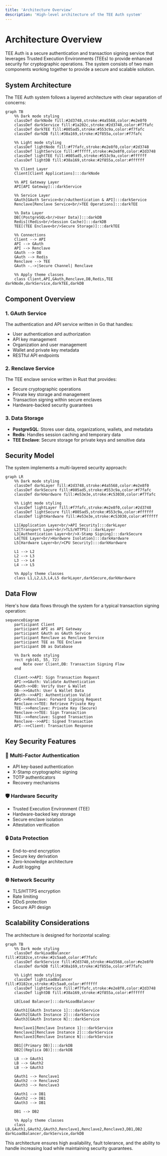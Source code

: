 ```yaml
---
title: 'Architecture Overview'
description: 'High-level architecture of the TEE Auth system'
---
```


# Architecture Overview

TEE Auth is a secure authentication and transaction signing service that leverages Trusted Execution Environments (TEEs) to provide enhanced security for cryptographic operations. The system consists of two main components working together to provide a secure and scalable solution.

## System Architecture

The TEE Auth system follows a layered architecture with clear separation of concerns:

```mermaid
graph TB
    %% Dark mode styling
    classDef darkNode fill:#2d3748,stroke:#4a5568,color:#e2e8f0
    classDef darkService fill:#1a202c,stroke:#2d3748,color:#f7fafc
    classDef darkTEE fill:#805ad5,stroke:#553c9a,color:#f7fafc
    classDef darkDB fill:#38a169,stroke:#2f855a,color:#f7fafc
    
    %% Light mode styling
    classDef lightNode fill:#f7fafc,stroke:#e2e8f0,color:#2d3748
    classDef lightService fill:#ffffff,stroke:#e2e8f0,color:#2d3748
    classDef lightTEE fill:#805ad5,stroke:#553c9a,color:#ffffff
    classDef lightDB fill:#38a169,stroke:#2f855a,color:#ffffff

    %% Client Layer
    Client[Client Applications]:::darkNode
    
    %% API Gateway Layer
    API[API Gateway]:::darkService
    
    %% Service Layer
    GAuth[GAuth Service<br/>Authentication & API]:::darkService
    Renclave[Renclave Service<br/>TEE Operations]:::darkTEE
    
    %% Data Layer
    DB[(PostgreSQL<br/>User Data)]:::darkDB
    Redis[(Redis<br/>Session Cache)]:::darkDB
    TEE[(TEE Enclave<br/>Secure Storage)]:::darkTEE
    
    %% Connections
    Client --> API
    API --> GAuth
    API --> Renclave
    GAuth --> DB
    GAuth --> Redis
    Renclave --> TEE
    GAuth -.->|Secure Channel| Renclave
    
    %% Apply theme classes
    class Client,API,GAuth,Renclave,DB,Redis,TEE darkNode,darkService,darkTEE,darkDB
```

## Component Overview

### 1. **GAuth Service**
The authentication and API service written in Go that handles:
- User authentication and authorization
- API key management
- Organization and user management
- Wallet and private key metadata
- RESTful API endpoints

### 2. **Renclave Service**
The TEE enclave service written in Rust that provides:
- Secure cryptographic operations
- Private key storage and management
- Transaction signing within secure enclaves
- Hardware-backed security guarantees

### 3. **Data Storage**
- **PostgreSQL**: Stores user data, organizations, wallets, and metadata
- **Redis**: Handles session caching and temporary data
- **TEE Enclave**: Secure storage for private keys and sensitive data

## Security Model

The system implements a multi-layered security approach:

```mermaid
graph LR
    %% Dark mode styling
    classDef darkLayer fill:#2d3748,stroke:#4a5568,color:#e2e8f0
    classDef darkSecure fill:#805ad5,stroke:#553c9a,color:#f7fafc
    classDef darkHardware fill:#e53e3e,stroke:#c53030,color:#f7fafc
    
    %% Light mode styling
    classDef lightLayer fill:#f7fafc,stroke:#e2e8f0,color:#2d3748
    classDef lightSecure fill:#805ad5,stroke:#553c9a,color:#ffffff
    classDef lightHardware fill:#e53e3e,stroke:#c53030,color:#ffffff

    L1[Application Layer<br/>API Security]:::darkLayer
    L2[Transport Layer<br/>TLS/HTTPS]:::darkLayer
    L3[Authentication Layer<br/>X-Stamp Signing]:::darkSecure
    L4[TEE Layer<br/>Hardware Isolation]:::darkHardware
    L5[Hardware Layer<br/>CPU Security]:::darkHardware
    
    L1 --> L2
    L2 --> L3
    L3 --> L4
    L4 --> L5
    
    %% Apply theme classes
    class L1,L2,L3,L4,L5 darkLayer,darkSecure,darkHardware
```

## Data Flow

Here's how data flows through the system for a typical transaction signing operation:

```mermaid
sequenceDiagram
    participant Client
    participant API as API Gateway
    participant GAuth as GAuth Service
    participant Renclave as Renclave Service
    participant TEE as TEE Enclave
    participant DB as Database
    
    %% Dark mode styling
    rect rgb(45, 55, 72)
        Note over Client,DB: Transaction Signing Flow
    end
    
    Client->>API: Sign Transaction Request
    API->>GAuth: Validate Authentication
    GAuth->>DB: Verify User & Wallet
    DB-->>GAuth: User & Wallet Data
    GAuth-->>API: Authentication Valid
    API->>Renclave: Forward Signing Request
    Renclave->>TEE: Retrieve Private Key
    TEE-->>Renclave: Private Key (Secure)
    Renclave->>TEE: Sign Transaction
    TEE-->>Renclave: Signed Transaction
    Renclave-->>API: Signed Transaction
    API-->>Client: Transaction Response
```

## Key Security Features

### 🔐 **Multi-Factor Authentication**
- API key-based authentication
- X-Stamp cryptographic signing
- TOTP authenticators
- Recovery mechanisms

### 🛡️ **Hardware Security**
- Trusted Execution Environment (TEE)
- Hardware-backed key storage
- Secure enclave isolation
- Attestation verification

### 🔒 **Data Protection**
- End-to-end encryption
- Secure key derivation
- Zero-knowledge architecture
- Audit logging

### 🌐 **Network Security**
- TLS/HTTPS encryption
- Rate limiting
- DDoS protection
- Secure API design

## Scalability Considerations

The architecture is designed for horizontal scaling:

```mermaid
graph TB
    %% Dark mode styling
    classDef darkLoadBalancer fill:#3182ce,stroke:#2c5aa0,color:#f7fafc
    classDef darkService fill:#2d3748,stroke:#4a5568,color:#e2e8f0
    classDef darkDB fill:#38a169,stroke:#2f855a,color:#f7fafc
    
    %% Light mode styling
    classDef lightLoadBalancer fill:#3182ce,stroke:#2c5aa0,color:#ffffff
    classDef lightService fill:#f7fafc,stroke:#e2e8f0,color:#2d3748
    classDef lightDB fill:#38a169,stroke:#2f855a,color:#ffffff

    LB[Load Balancer]:::darkLoadBalancer
    
    GAuth1[GAuth Instance 1]:::darkService
    GAuth2[GAuth Instance 2]:::darkService
    GAuth3[GAuth Instance N]:::darkService
    
    Renclave1[Renclave Instance 1]:::darkService
    Renclave2[Renclave Instance 2]:::darkService
    Renclave3[Renclave Instance N]:::darkService
    
    DB1[(Primary DB)]:::darkDB
    DB2[(Replica DB)]:::darkDB
    
    LB --> GAuth1
    LB --> GAuth2
    LB --> GAuth3
    
    GAuth1 --> Renclave1
    GAuth2 --> Renclave2
    GAuth3 --> Renclave3
    
    GAuth1 --> DB1
    GAuth2 --> DB1
    GAuth3 --> DB1
    
    DB1 --> DB2
    
    %% Apply theme classes
    class LB,GAuth1,GAuth2,GAuth3,Renclave1,Renclave2,Renclave3,DB1,DB2 darkLoadBalancer,darkService,darkDB
```

This architecture ensures high availability, fault tolerance, and the ability to handle increasing load while maintaining security guarantees.
